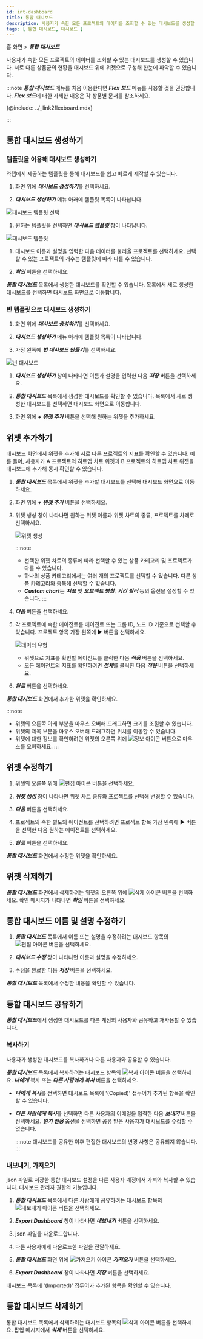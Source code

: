 ```yaml
---
id: int-dashboard
title: 통합 대시보드
description: 사용자가 속한 모든 프로젝트의 데이터를 조회할 수 있는 대시보드를 생성할 수 있습니다.
tags: [ 통합 대시보드, 대시보드 ]
---
```


홈 화면 > ***통합 대시보드***

사용자가 속한 모든 프로젝트의 데이터를 조회할 수 있는 대시보드를 생성할 수 있습니다. 서로 다른 상품군의 현황을 대시보드 위에 위젯으로 구성해 한눈에 파악할 수 있습니다.

:::note
***통합 대시보드*** 메뉴를 처음 이용한다면 ***Flex 보드*** 메뉴를 사용할 것을 권장합니다. ***Flex 보드***에 대한 자세한 내용은 각 상품별 문서를 참조하세요.

{@include: ../_link2flexboard.mdx}  

:::

## 통합 대시보드 생성하기

### 템플릿을 이용해 대시보드 생성하기

와탭에서 제공하는 템플릿을 통해 대시보드를 쉽고 빠르게 제작할 수 있습니다.

1. 화면 위에 ***대시보드 생성하기***를 선택하세요.

1. ***대시보드 생성하기*** 메뉴 아래에 템플릿 목록이 나타납니다.
  
  ![대시보드 템플릿 선택](/img/integrated-dashboard-sel-template-1.png)

1. 원하는 템플릿을 선택하면 ***대시보드 템플릿*** 창이 나타납니다.

  ![대시보드 템플릿](/img/main-int-dashboard-sel-template.png)

1. 대시보드 이름과 설명을 입력한 다음 데이터를 불러올 프로젝트를 선택하세요. 선택할 수 있는 프로젝트의 개수는 템플릿에 따라 다를 수 있습니다.

1. ***확인*** 버튼을 선택하세요.

***통합 대시보드*** 목록에서 생성한 대시보드를 확인할 수 있습니다. 목록에서 새로 생성한 대시보드를 선택하면 대시보드 화면으로 이동합니다.

### 빈 템플릿으로 대시보드 생성하기

1. 화면 위에 ***대시보드 생성하기***를 선택하세요.

1. ***대시보드 생성하기*** 메뉴 아래에 템플릿 목록이 나타납니다.

1. 가장 왼쪽에 ***빈 대시보드 만들기***를 선택하세요.

  ![빈 대시보드](/img/integrated-dashboard-sel-template.png)

1. ***대시보드 생성하기*** 창이 나타나면 이름과 설명을 입력한 다음 ***저장*** 버튼을 선택하세요.

1. ***통합 대시보드*** 목록에서 생성한 대시보드를 확인할 수 있습니다. 목록에서 새로 생성한 대시보드를 선택하면 대시보드 화면으로 이동합니다.

1. 화면 위에 ***+ 위젯 추가*** 버튼을 선택해 원하는 위젯을 추가하세요.

## 위젯 추가하기

대시보드 화면에서 위젯을 추가해 서로 다른 프로젝트의 지표를 확인할 수 있습니다. 예를 들어, 사용자가 A 프로젝트의 히트맵 차트 위젯과 B 프로젝트의 히트맵 차트 위젯을 대시보드에 추가해 동시 확인할 수 있습니다.

1. ***통합 대시보드*** 목록에서 위젯을 추가할 대시보드를 선택해 대시보드 화면으로 이동하세요.

1. 화면 위에 ***+ 위젯 추가*** 버튼을 선택하세요.

1. 위젯 생성 창이 나타나면 원하는 위젯 이름과 위젯 차트의 종류, 프로젝트를 차례로 선택하세요.

    ![위젯 생성](/img/int-dashboard-add-widget.png)

    :::note
    * 선택한 위젯 차트의 종류에 따라 선택할 수 있는 상품 카테고리 및 프로젝트가 다를 수 있습니다.
    * 하나의 상품 카테고리에서는 여러 개의 프로젝트를 선택할 수 있습니다. 다른 상품 카테고리와 중복해 선택할 수 없습니다.
    * ***Custom chart***는 ***지표*** 및 ***오브젝트 병합***, ***기간 필터*** 등의 옵션을 설정할 수 있습니다.
    :::

1. ***다음*** 버튼을 선택하세요.

1. 각 프로젝트에 속한 에이전트를 에이전트 또는 그룹 ID, 노드 ID 기준으로 선택할 수 있습니다. 프로젝트 항목 가장 왼쪽에 ▶︎ 버튼을 선택하세요.

    ![데이터 유형](/img/int-dashboard-widget-data.png)

    * 위젯으로 지표를 확인할 에이전트를 클릭한 다음 ***적용*** 버튼을 선택하세요.
    * 모든 에이전트의 지표를 확인하려면 ***전체***를 클릭한 다음 ***적용*** 버튼을 선택하세요.

1. ***완료*** 버튼을 선택하세요.

***통합 대시보드*** 화면에서 추가한 위젯을 확인하세요.

:::note
* 위젯의 오른쪽 아래 부분을 마우스 오버해 드래그하면 크기를 조절할 수 있습니다.
* 위젯의 제목 부분을 마우스 오버해 드래그하면 위치를 이동할 수 있습니다.
* 위젯에 대한 정보를 확인하려면 위젯의 오른쪽 위에 ![정보 아이콘](/img/ico-widget-info.svg) 버튼으로 마우스를 오버하세요.
:::

## 위젯 수정하기

1. 위젯의 오른쪽 위에 ![편집 아이콘](/img/ico-edit.svg) 버튼을 선택하세요.

1. ***위젯 생성*** 창이 나타나면 위젯 차트 종류와 프로젝트를 선택해 변경할 수 있습니다.

1. ***다음*** 버튼을 선택하세요.

1. 프로젝트의 속한 별도의 에이전트를 선택하려면 프로젝트 항목 가장 왼쪽에 ▶︎ 버튼을 선택한 다음 원하는 에이전트를 선택하세요.

1. ***완료*** 버튼을 선택하세요.

***통합 대시보드*** 화면에서 수정한 위젯을 확인하세요.

## 위젯 삭제하기

***통합 대시보드*** 화면에서 삭제하려는 위젯의 오른쪽 위에 ![삭제 아이콘](/img/ico-close.svg) 버튼을 선택하세요. 확인 메시지가 나타나면 ***확인*** 버튼을 선택하세요.

## 통합  대시보드 이름 및 설명 수정하기

1. ***통합 대시보드*** 목록에서 이름 또는 설명을 수정하려는 대시보드 항목의 ![편집 아이콘](/img/ico-edit.svg) 버튼을 선택하세요. 

1. ***대시보드 수정*** 창이 나타나면 이름과 설명을 수정하세요. 

1. 수정을 완료한 다음 ***저장*** 버튼을 선택하세요.

***통합 대시보드*** 목록에서 수정한 내용을 확인할 수 있습니다.

## 통합 대시보드 공유하기

***통합 대시보드***에서 생성한 대시보드를 다른 계정의 사용자와 공유하고 재사용할 수 있습니다.

### 복사하기

사용자가 생성한 대시보드를 복사하거나 다른 사용자와 공유할 수 있습니다.

***통합 대시보드*** 목록에서 복사하려는 대시보드 항목의 ![복사 아이콘](/img/ico-copy.svg) 버튼을 선택하세요. ***나에게*** 복사 또는 ***다른 사람에게 복사*** 버튼을 선택하세요.

* ***나에게 복사***를 선택하면 대시보드 목록에 '(Copied)' 접두어가 추가된 항목을 확인할 수 있습니다.

* ***다른 사람에게 복사***를 선택하면 다른 사용자의 이메일을 입력한 다음 ***보내기*** 버튼을 선택하세요. ***읽기 전용*** 옵션을 선택하면 공유 받은 사용자가 대시보드를 수정할 수 없습니다.

  :::note
  대시보드를 공유한 이후 편집한 대시보드의 변경 사항은 공유되지 않습니다.
  :::

### 내보내기, 가져오기

json 파일로 저장한 통합 대시보드 설정을 다른 사용자 계정에서 가져와 복사할 수 있습니다. 대시보드 관리자 권한의 기능입니다.

1. ***통합 대시보드*** 목록에서 다른 사람에게 공유하려는 대시보드 항목의 ![내보내기 아이콘](/img/ico-export.svg) 버튼을 선택하세요.

1. ***Export Dashboard*** 창이 나타나면 ***내보내기*** 버튼을 선택하세요.

1. json 파일을 다운로드합니다.

1. 다른 사용자에게 다운로드한 파일을 전달하세요.

1. ***통합 대시보드*** 화면 위에 ![가져오기 아이콘](/img/ico-import.svg) ***가져오기*** 버튼을 선택하세요.

1. ***Export Dashboard*** 창이 나타나면 ***저장*** 버튼을 선택하세요.

대시보드 목록에 '(Imported)' 접두어가 추가된 항목을 확인할 수 있습니다.

## 통합 대시보드 삭제하기

통합 대시보드 목록에서 삭제하려는 대시보드 항목의 ![삭제 아이콘](/img/ico-trash.svg) 버튼을 선택하세요. 팝업 메시지에서 ***삭제*** 버튼을 선택하세요.